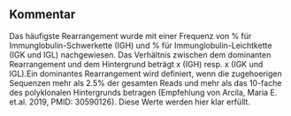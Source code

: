 ## Kommentar
Das häufigste Rearrangement wurde mit einer Frequenz von % für Immunglobulin-Schwerkette (IGH) und % für Immunglobulin-Leichtkette (IGK und IGL) nachgewiesen. Das Verhältnis zwischen dem dominanten Rearrangement und dem Hintergrund beträgt x (IGH) resp. x (IGK und IGL).Ein dominantes Rearrangement wird definiert, wenn die zugehoerigen Sequenzen mehr als 2.5% der gesamten Reads und mehr als das 10-fache des polyklonalen Hintergrunds betragen (Empfehlung von Arcila, Maria E. et.al. 2019, PMID: 30590126).
Diese Werte werden hier klar erfüllt. 